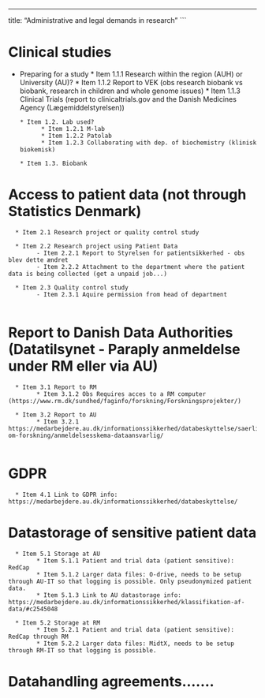 ---
title: "Administrative and legal demands in research"
```

# Clinical studies

* Preparing for a study
            * Item 1.1.1 Research within the region (AUH) or University (AU)?
            * Item 1.1.2 Report to VEK (obs research biobank vs biobank, research in children and whole genome issues)
            * Item 1.1.3 Clinical Trials (report to clinicaltrials.gov and the Danish Medicines Agency (Lægemiddelstyrelsen))
         
      * Item 1.2. Lab used?
            * Item 1.2.1 M-lab
            * Item 1.2.2 Patolab
            * Item 1.2.3 Collaborating with dep. of biochemistry (klinisk biokemisk)
      
      * Item 1.3. Biobank
      
 
# Access to patient data (not through Statistics Denmark)
      * Item 2.1 Research project or quality control study
      
      * Item 2.2 Research project using Patient Data
            - Item 2.2.1 Report to Styrelsen for patientsikkerhed - obs blev dette ændret
            - Item 2.2.2 Attachment to the department where the patient data is being collected (get a unpaid job...)
      
      * Item 2.3 Quality control study
            - Item 2.3.1 Aquire permission from head of department
      

# Report to Danish Data Authorities (Datatilsynet - Paraply anmeldelse under RM eller via AU)
      * Item 3.1 Report to RM
            * Item 3.1.2 Obs Requires acces to a RM computer (https://www.rm.dk/sundhed/faginfo/forskning/Forskningsprojekter/)
      
      * Item 3.2 Report to AU
            * Item 3.2.1 https://medarbejdere.au.dk/informationssikkerhed/databeskyttelse/saerligt-om-forskning/anmeldelsesskema-dataansvarlig/
     
 
# GDPR
      * Item 4.1 Link to GDPR info: https://medarbejdere.au.dk/informationssikkerhed/databeskyttelse/
 
 
# Datastorage of sensitive patient data
      * Item 5.1 Storage at AU
            * Item 5.1.1 Patient and trial data (patient sensitive): RedCap
            * Item 5.1.2 Larger data files: O-drive, needs to be setup through AU-IT so that logging is possible. Only pseudonymized patient data.
            * Item 5.1.3 Link to AU datastorage info: https://medarbejdere.au.dk/informationssikkerhed/klassifikation-af-data/#c2545048
      
      * Item 5.2 Storage at RM
            * Item 5.2.1 Patient and trial data (patient sensitive): RedCap through RM
            * Item 5.2.2 Larger data files: MidtX, needs to be setup through RM-IT so that logging is possible.  


# Datahandling agreements.......
